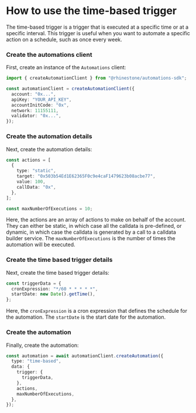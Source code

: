 
# How to use the time-based trigger

The time-based trigger is a trigger that is executed at a specific time or at a specific interval. This trigger is useful when you want to automate a specific action on a schedule, such as once every week.

<Steps>

### Create the automations client

First, create an instance of the `Automations` client:

```typescript
import { createAutomationClient } from "@rhinestone/automations-sdk";

const automationClient = createAutomationClient({
  account: "0x...",
  apiKey: "YOUR_API_KEY",
  accountInitCode: "0x",
  network: 11155111,
  validator: "0x...",
});
```

### Create the automation details

Next, create the automation details:

```typescript
const actions = [
  {
    type: "static",
    target: "0x503b54Ed1E62365F0c9e4caF1479623b08acbe77",
    value: 100,
    callData: "0x",
  },
];

const maxNumberOfExecutions = 10;
```

Here, the actions are an array of actions to make on behalf of the account. They can either be static, in which case all the calldata is pre-defined, or dynamic, in which case the calldata is generated by a call to a calldata builder service. The `maxNumberOfExecutions` is the number of times the automation will be executed.

### Create the time based trigger details

Next, create the time based trigger details:

```typescript
const triggerData = {
  cronExpression: "*/60 * * * * *",
  startDate: new Date().getTime(),
};
```

Here, the `cronExpression` is a cron expression that defines the schedule for the automation. The `startDate` is the start date for the automation.

### Create the automation

Finally, create the automation:

```typescript
const automation = await automationClient.createAutomation({
  type: "time-based",
  data: {
    trigger: {
      triggerData,
    },
    actions,
    maxNumberOfExecutions,
  },
});
```

</Steps>

